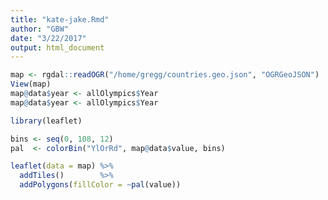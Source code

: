 ```yaml
---
title: "kate-jake.Rmd"
author: "GBW"
date: "3/22/2017"
output: html_document
---
```


```r
map <- rgdal::readOGR("/home/gregg/countries.geo.json", "OGRGeoJSON")
View(map)
map@data$year <- allOlympics$Year
map@data$year <- allOlympics$Year

```

```r
library(leaflet)

bins <- seq(0, 108, 12)
pal  <- colorBin("YlOrRd", map@data$value, bins)

leaflet(data = map) %>%
  addTiles()        %>%
  addPolygons(fillColor = ~pal(value))
```

